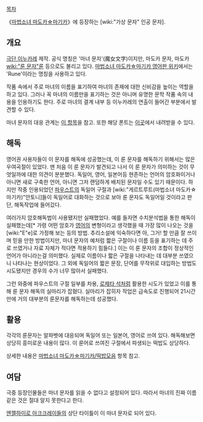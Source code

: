 [[목차]]

《[[마법소녀 마도카☆마기카]]》에 등장하는 [wiki:"가상 문자" 인공 문자].

== 개요 ==
[[극단 이누카레]] 제작. 공식 명칭은 '마녀 문자'(魔女文字)이지만, 마도카 문자, 마도카 [[wiki:"룬 문자"룬]] 등으로도 불리고 있다. [http://wiki.puella-magi.net 마법소녀 마도카☆마기카 영어판 위키]에서는 'Rune'이라는 명칭을 사용하고 있다.

작품 속에서 주로 마녀의 이름을 표기하여 마녀의 존재에 대한 신비감을 높이는 역할을 하고 있다. 그러나 꼭 마녀의 이름만을 표기하는 것은 아니며 유명한 문학 작품 속의 내용을 인용하기도 한다. 주로 마녀의 결계 내부 등 이누카레의 연출이 들어간 부분에서 발견할 수 있다.

마녀 문자의 대응 관계는 [http://wiki.puella-magi.net/Deciphering_the_runes 이 항목]을 참고. 또한 해당 폰트는 [http://www.mediafire.com/?h86e7ag9t52qavt 이곳]에서 내려받을 수 있다.

== 해독 ==
영어권 사용자들이 이 문자를 해독에 성공했는데, 이 룬 문자를 해독하기 위해서는 많은 우여곡절이 있었다. 맨 처음 이 룬 문자가 발견되고 나서 이 룬 문자가 의미하는 것이 무엇일까에 대한 의견이 분분했다. 독일어, 영어, 일본어등 현존하는 언어의 암호화이거나 아니면 새로 구축한 언어, 아니면 그저 랜덤하게 배치된 문자일 수도 있기 때문이다. 하지만 작중 인용되었던 [[파우스트]]의 독일어 구절과 [wiki:"게르트루트(마법소녀 마도카☆마기카)"안토니]들이 독일어로 대화하는 것으로 보아 룬 문자도 독일어일 것이라고 판단, 해독작업에 들어갔다.

여러가지 암호해독법이 사용됐지만 실패했었다. 예를 들자면 수치분석법을 통한 해독이 실패했는데[* 가령 어떤 암호가 [[영어]]의 변형이라고 생각했을 때 가장 많이 나오는 것을 [wiki:"E"e]로 가정해 보는 등의 방법. 추리소설에 익숙하다면 아, 그거! 할 만큼 잘 쓰이며 믿을 만한 방법이지만, 마녀 문자의 예처럼 짧은 구절이나 이름 등을 표기하는 데 주로 쓰였거나 자료 자체가 적다면 적용하기 힘들다.] 이는 이 룬 문자의 조합이 정상적인 언어가 아니라는걸 의미했다. 실제로 이름이나 짧은 구절을 나타내는 데 대부분 쓰였으니 나타나는 현상이었다. 그 외에 독일어의 짧은 문장, 단어를 무작위로 대입하는 방법도 시도됐지만 경우의 수가 너무 많아서 실패했다.

그런 와중에 파우스트의 구절 일부를 차용, [[로제타 석]]처럼 활용한 시도가 있었고 이를 통해 룬 문자 해독의 실마리가 잡혔다. 실마리가 잡히자 작업은 급속도로 진행되어 21시간만에 거의 대부분의 룬문자를 해독하는데 성공했다. 

== 활용 ==
각각의 룬문자는 알파벳에 대응되며 독일어 또는 일본어, 영어로 쓰여 있다. 해독해보면 상당히 흥미로운 내용이 많다. 이 룬어로 쓰여진 구절에서 파생되는 떡밥도 상당하다.

상세한 내용은 [[마법소녀 마도카☆마기카/떡밥모음]] 항목 참고.

== 여담 ==
극중 등장인물들은 마녀 문자를 읽을 수 없다고 설정되어 있다. 따라서 마녀의 진짜 이름같은 것은 절대 알지 못한다고 한다.

[[엔젤하이로 아크크레이들]]의 상단 타이틀이 이 마녀 문자로 되어 있다.
